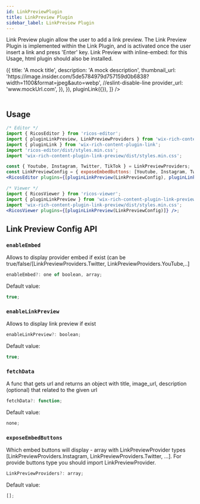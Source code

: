 ```yaml
---
id: LinkPreviewPlugin
title: LinkPreview Plugin
sidebar_label: LinkPreview Plugin
---
```



Link Preview plugin allow the user to add a link preview.
The Link Preview Plugin is implemented within the Link Plugin, and is activated once the user insert a link and press 'Enter' key.
Link Preview with inline-embed: for this Usage, html plugin should also be installed.

<div className="card">
  <RicosEditorWithMobile
    content={createContent('Add an Link Preview - write a link and press enter key')}
    placeholder={'Type here!'}
    plugins={[
      pluginLinkPreview({
        exposeEmbedButtons: ['Youtube', 'Instagram', 'Twitter', 'TikTok'],
        fetchData: () => ({
          title: 'A mock title',
          description: 'A mock description',
          thumbnail_url:
            'https://image.insider.com/5de5784979d757159d0b6838?width=1100&format=jpeg&auto=webp', //eslint-disable-line
          provider_url: 'www.mockUrl.com',
        }),
      }),
      pluginLink({}),
    ]}
  />
</div>
<br />

## Usage

```jsx
/* Editor */
import { RicosEditor } from 'ricos-editor';
import { pluginLinkPreview, LinkPreviewProviders } from 'wix-rich-content-plugin-link-preview';
import { pluginLink } from 'wix-rich-content-plugin-link';
import 'ricos-editor/dist/styles.min.css';
import 'wix-rich-content-plugin-link-preview/dist/styles.min.css';

const { Youtube, Instagram, Twitter, TikTok } = LinkPreviewProviders;
const LinkPreviewConfig = { exposeEmbedButtons: [Youtube, Instagram, Twitter, TikTok] };
<RicosEditor plugins={[pluginLinkPreview(LinkPreviewConfig), pluginLink({})]} />;

/* Viewer */
import { RicosViewer } from 'ricos-viewer';
import { pluginLinkPreview } from 'wix-rich-content-plugin-link-preview/dist/module.viewer';
import 'wix-rich-content-plugin-link-preview/dist/styles.min.css';
<RicosViewer plugins={[pluginLinkPreview(LinkPreviewConfig)]} />;
```

## Link Preview Config API

### `enableEmbed`

Allows to display provider embed if exist (can be true/false/[LinkPreviewProviders.Twitter, LinkPreviewProviders.YouTube,..]

```jsx
enableEmbed?: one of boolean, array;
```

Default value:

```jsx
true;
```

### `enableLinkPreview`

Allows to display link preview if exist

```jsx
enableLinkPreview?: boolean;
```

Default value:

```jsx
true;
```

### `fetchData`

A func that gets url and returns an object with title, image_url, description (optional) that related to the given url

```jsx
fetchData?: function;
```

Default value:

```jsx
none;
```

### `exposeEmbedButtons`

Which embed buttons will display - array with LinkPreviewProvider types [LinkPreviewProviders.Instagram, LinkPreviewProviders.Twitter, ...].
For provide buttons type you should import LinkPreviewProvider.

```jsx
LinkPreviewProviders?: array;
```

Default value:

```jsx
[];
```

<br />
